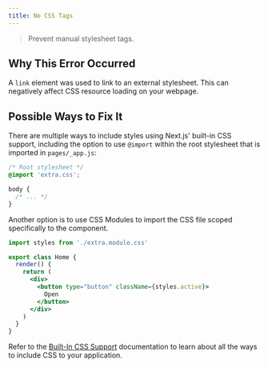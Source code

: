 ```yaml
---
title: No CSS Tags
---
```


> Prevent manual stylesheet tags.

## Why This Error Occurred

A `link` element was used to link to an external stylesheet. This can negatively affect CSS resource loading on your webpage.

## Possible Ways to Fix It

There are multiple ways to include styles using Next.js' built-in CSS support, including the option to use `@import` within the root stylesheet that is imported in `pages/_app.js`:

```css filename="styles.css"
/* Root stylesheet */
@import 'extra.css';

body {
  /* ... */
}
```

Another option is to use CSS Modules to import the CSS file scoped specifically to the component.

```jsx filename="pages/index.js"
import styles from './extra.module.css'

export class Home {
  render() {
    return (
      <div>
        <button type="button" className={styles.active}>
          Open
        </button>
      </div>
    )
  }
}
```

Refer to the [Built-In CSS Support](/docs/pages/building-your-application/styling) documentation to learn about all the ways to include CSS to your application.
